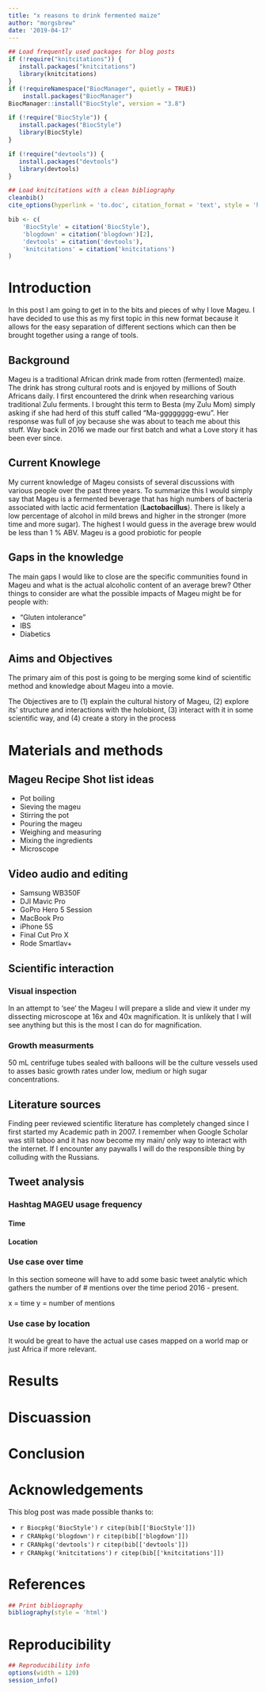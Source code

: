 ```yaml
---
title: "x reasons to drink fermented maize"
author: "morgsbrew"
date: '2019-04-17'
---
```


```r
## Load frequently used packages for blog posts
if (!require("knitcitations")) {
   install.packages("knitcitations")
   library(knitcitations)
}
if (!requireNamespace("BiocManager", quietly = TRUE))
    install.packages("BiocManager")
BiocManager::install("BiocStyle", version = "3.8")

if (!require("BiocStyle")) {
   install.packages("BiocStyle")
   library(BiocStyle)
}

if (!require("devtools")) {
   install.packages("devtools")
   library(devtools)
}
```

```r
## Load knitcitations with a clean bibliography
cleanbib()
cite_options(hyperlink = 'to.doc', citation_format = 'text', style = 'html')

bib <- c(
    'BiocStyle' = citation('BiocStyle'),
    'blogdown' = citation('blogdown')[2],
    'devtools' = citation('devtools'),
    'knitcitations' = citation('knitcitations')
)
```


# Introduction

In this post I am going to get in to the bits and pieces of why I love Mageu. I have decided to use this as my first topic in this new format because it allows for the easy separation of different sections which can then be brought together using a range of tools. 

## Background 

Mageu is a traditional African drink made from rotten (fermented) maize. The drink has strong cultural roots and is enjoyed by millions of South Africans daily. I first encountered the drink when researching various traditional Zulu ferments. I brought this term to Besta (my Zulu Mom) simply asking if she had herd of this stuff called "Ma-gggggggg-ewu". Her response was full of joy because she was about to teach me about this stuff. Way back in 2016 we made our first batch and what a Love story it has been ever since.

## Current Knowlege

My current knowledge of Mageu consists of several discussions with various people over the past three years. To summarize this I would simply say that Mageu is a fermented beverage that has high numbers of bacteria associated with lactic acid fermentation (**Lactobacillus**). There is likely a low percentage of alcohol in mild brews and higher in the stronger (more time and more sugar). The highest I would guess in the average brew would be less than 1 % ABV. Mageu is a good probiotic for people 

## Gaps in the knowledge

The main gaps I would like to close are the specific communities found in Mageu and what is the actual alcoholic content of an average brew? Other things to consider are what the possible impacts of Mageu might be for people with:

  * "Gluten intolerance"
  * IBS
  * Diabetics

## Aims and Objectives

The primary aim of this post is going to be merging some kind of scientific method and knowledge about Mageu into a movie.

The Objectives are to (1) explain the cultural history of Mageu, (2) explore its' structure and interactions with the holobiont, (3) interact with it in some scientific way, and (4) create a story in the process

# Materials and methods

## Mageu Recipe Shot list ideas

* Pot boiling
* Sieving the mageu
* Stirring the pot
* Pouring the mageu
* Weighing and measuring
* Mixing the ingredients
* Microscope

## Video audio and editing

* Samsung WB350F
* DJI Mavic Pro
* GoPro Hero 5 Session
* MacBook Pro
* iPhone 5S
* Final Cut Pro X
* Rode Smartlav+ 

## Scientific interaction

### Visual inspection

In an attempt to 'see' the Mageu I will prepare a slide and view it under my dissecting microscope at 16x and 40x magnification. It is unlikely that I will see anything but this is the most I can do for magnification.

### Growth measurments

50 mL centrifuge tubes sealed with balloons will be the culture vessels used to asses basic growth rates under low, medium or high sugar concentrations. 

## Literature sources

Finding peer reviewed scientific literature has completely changed since I first started my Academic path in 2007. I remember when Google Scholar was still taboo and it has now become my main/ only way to interact with the internet. If I encounter any paywalls I will do the responsible thing by colluding with the Russians.

## Tweet analysis

### Hashtag MAGEU usage frequency 

#### Time

#### Location




### Use case over time

In this section someone will have to add some basic tweet analytic which gathers the number of # mentions over the time period 2016 - present. 

  x = time
  y = number of mentions

### Use case by location

It would be great to have the actual use cases mapped on a world map or just Africa if more relevant.

# Results

# Discuassion

# Conclusion

# Acknowledgements


This blog post was made possible thanks to:

* `r Biocpkg('BiocStyle')` `r citep(bib[['BiocStyle']])`
* `r CRANpkg('blogdown')` `r citep(bib[['blogdown']])`
* `r CRANpkg('devtools')` `r citep(bib[['devtools']])`
* `r CRANpkg('knitcitations')` `r citep(bib[['knitcitations']])`

# References

```r
## Print bibliography
bibliography(style = 'html')
```

# Reproducibility

```r
## Reproducibility info
options(width = 120)
session_info()
```

